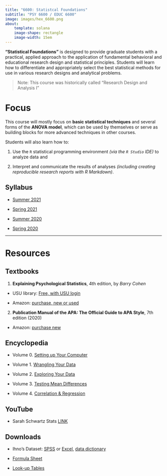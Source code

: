 ```yaml
---
title: "6600: Statistcal Foundations"
subtitle: "PSY 6600 / EDUC 6600"
image: images/hex_6600.png
about: 
    template: solana
    image-shape: rectangle
    image-width: 15em
---
```


**“Statistical Foundations”** is designed to provide graduate students with a practical, applied approach to the application of fundamental behavioral and educational research design and statistical principles. Students will learn how to differentiate and appropriately select the best statistical methods for use in various research designs and analytical problems.

> Note: This course was historically called “Research Design and Analysis I”

# **Focus**

This course will mostly focus on **basic statistical techniques** and several forms of the **ANOVA model**, which can be used by themselves or serve as building blocks for more advanced techniques in other courses.

Students will also learn how to:

1.  Use the `R` statistical programming environment *(via the `R Studio` IDE)* to analyze data and

2.  Interpret and communicate the results of analyses *(including creating reproducible research reports with R Markdown)*.

## **Syllabus**

-   [Summer 2021](https://cehs-research.github.io/PSY-6600_public/syllabi/EDUCPSY%206600%20Syllabus%20Sum2021.pdf)

-   [Spring 2021](https://cehs-research.github.io/PSY-6600_public/syllabi/EDUCPSY%206600%20Syllabus%20Spr2021.pdf)

-   [Summer 2020](https://cehs-research.github.io/PSY-6600_public/syllabi/EDUCPSY%206600%20Syllabus%20Sum2020.pdf)

-   [Spring 2020](https://cehs-research.github.io/PSY-6600_public/syllabi/EDUCPSY%206600%20Syllabus%20Spr2020.pdf)

------------------------------------------------------------------------

# Resources

## Textbooks

1.  **Explaining Psychological Statistics**, 4th edition, by *Barry Cohen*

-   USU library: [Free, with USU login](https://ebookcentral-proquest-com.dist.lib.usu.edu/lib/usu/detail.action?docID=1563061)

-   Amazon: [purchase, new or used](https://www.amazon.com/Explaining-Psychological-Statistics-Barry-Cohen/dp/1118436601/ref=sr_1_1?crid=3KP6RN97BRFG2&keywords=explaining+psychological+statistics&qid=1579810220&sprefix=explaining+psych%2Caps%2C217&sr=8-1)

2.  **Publication Manual of the APA: The Official Guide to APA Style**, 7th edition (2020)

-   Amazon: [purchase new](https://www.amazon.com/Publication-Manual-American-Psychological-Association-dp-143383216X/dp/143383216X/ref=mt_other?_encoding=UTF8&me=&qid=1599166844)

## Encyclopedia

-   Volume 0. [Setting up Your Computer](https://cehs-research.github.io/eBook_install)

-   Volume 1. [Wrangling Your Data](https://cehs-research.github.io/eBook_wrangle/)

-   Volume 2. [Exploring Your Data](https://cehs-research.github.io/eBook_explore/)

-   Volume 3. [Testing Mean Differences](https://cehs-research.github.io/eBook_ANOVA/)

-   Volume 4. [Correlation & Regression](https://cehs-research.github.io/eBook_regression/)

## YouTube

-   Sarah Schwartz Stats [LINK](https://www.youtube.com/channel/UCbkTRp5FeSNIWeueyqBVPkA)

## Downloads

-   Ihno’s Dataset: [SPSS](https://cehs-research.github.io/PSY-6600_public/Data/Ihno_dataset.sav) or [Excel](https://cehs-research.github.io/PSY-6600_public/Data/Ihno_dataset.xls), [data dictionary](https://cehs-research.github.io/PSY-6600_public/Data/Appendix%20C%20Ihno%20Data%20Key.pdf)

-   [Formula Sheet](https://cehs-research.github.io/PSY-6600_public/psy6600%20formula%20sheet%20(filled%20in).pdf)

-   [Look-up Tables](https://cehs-research.github.io/PSY-6600_public/psy6600%20statistical%20tables.pdf)
